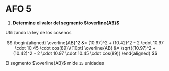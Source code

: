 # AFO 5

<SmartFigure
	id="triangulo-2-lados-un-angulo"
	src="/inacap/mvfm01/images/fig168.png"
	alt="Triángulo con 2 lados y un ángulo conocido"
	caption="Triángulo con 2 lados y un ángulo conocido"
	size="large"
/>

1. **Determine el valor del segmento $\overline{AB}$**

<Solution>
Utilizando la ley de los cosenos

$$
\begin{aligned}
    \overline{AB}^2 &= (10.97)^2 + (10.42)^2 - 2 \cdot 10.97 \cdot 10.45 \cdot cos(89)\\[10pt]
    \overline{AB} &= \sqrt{(10.97)^2 + (10.42)^2 - 2 \cdot 10.97 \cdot 10.45 \cdot cos(89)}
\end{aligned}
$$

<SmartFigure
	src="/inacap/mvfm01/images/fig169.png"
	alt="Cálculo segmento AB"
	caption="Cálculo segmento AB"
	size="large"
/>

El segmento $\overline{AB}$ mide `15` unidades
</Solution>
